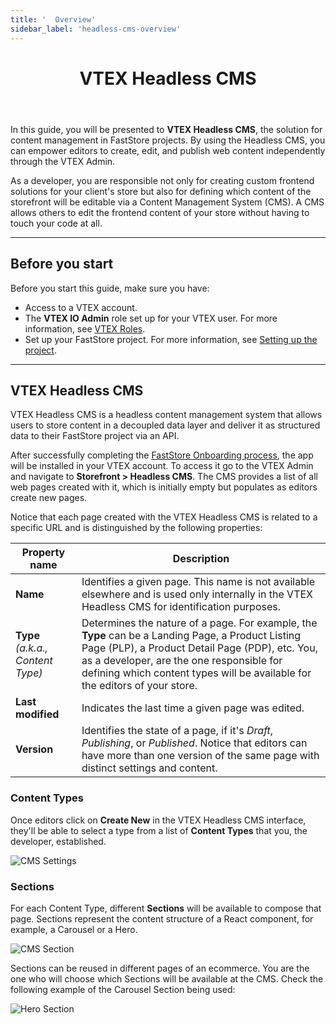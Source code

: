 ```yaml
---
title: '  Overview'
sidebar_label: 'headless-cms-overview'
---
```




<header>

# VTEX Headless CMS

</header>

In this guide, you will be presented to **VTEX Headless CMS**, the solution for content management in FastStore projects. By using the Headless CMS, you can empower editors to create, edit, and publish web content independently through the VTEX Admin.

As a developer, you are responsible not only for creating custom frontend solutions for your client's store but also for defining which content of the storefront will be editable via a Content Management System (CMS). A CMS allows others to edit the frontend content of your store without having to touch your code at all.

---

## Before you start

Before you start this guide, make sure you have:

- Access to a VTEX account.
- The **VTEX IO Admin** role set up for your VTEX user. For more information, see [VTEX Roles](https://help.vtex.com/en/tutorial/roles--7HKK5Uau2H6wxE1rH5oRbc).
- Set up your FastStore project. For more information, see [Setting up the project](/docs/getting-started/2-setting-up-the-project).


---

## VTEX Headless CMS

VTEX Headless CMS is a headless content management system that allows users to store content in a decoupled data layer and deliver it as structured data to their FastStore project via an API. 

After successfully completing the [FastStore Onboarding process](/docs/getting-started/1-faststore-onboarding/overview), the app will be installed in your VTEX account. To access it go to the VTEX Admin and navigate to **Storefront > Headless CMS**.
The CMS provides a list of all web pages created with it, which is initially empty but populates as editors create new pages.

Notice that each page created with the VTEX Headless CMS is related to a specific URL and is distinguished by the following properties:

| Property name                          | Description                                                                                                                                                                                                                                                                      |
| -------------------------------------- | -------------------------------------------------------------------------------------------------------------------------------------------------------------------------------------------------------------------------------------------------------------------------------- |
| **Name**                               | Identifies a given page. This name is not available elsewhere and is used only internally in the VTEX Headless CMS for identification purposes.                                                                                                                                  |
| **Type** *(a.k.a., Content Type)*      | Determines the nature of a page. For example, the **Type** can be a Landing Page, a Product Listing Page (PLP), a Product Detail Page (PDP), etc. You, as a developer, are the one responsible for defining which content types will be available for the editors of your store. |
| **Last modified**                      | Indicates the last time a given page was edited.                                                                                                                                                                                                                                 |
| **Version**                            | Identifies the state of a page, if it's _Draft_, _Publishing_, or _Published_. Notice that editors can have more than one version of the same page with distinct settings and content.                                                                                           |



### Content Types

Once editors click on **Create New** in the VTEX Headless CMS interface, they'll be able to select a type from a list of **Content Types** that you, the developer, established.

![CMS Settings](https://vtexhelp.vtexassets.com/assets/docs/src/cms-content-type___ad51b03aa6be86b12b930a6cdb6b3269.png)

### Sections

For each Content Type, different **Sections** will be available to compose that page. Sections represent the content structure of a React component, for example, a Carousel or a Hero.

![CMS Section](https://vtexhelp.vtexassets.com/assets/docs/src/cms-sections___ccc8b00d73f222d249a009eb195c8e0c.png)

Sections can be reused in different pages of an ecommerce. You are the one who will choose which Sections will be available at the CMS. Check the following example of the Carousel Section being used:

![Hero Section](hhttps://vtexhelp.vtexassets.com/assets/docs/src/headless-example-hero___7cbbc99654d6607f50c013053b1348ca.png)
